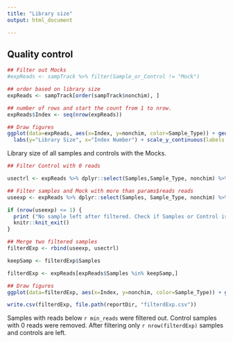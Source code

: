 ---
title: "Library size"
output: html_document

---


## Quality control


```{r librarySize,  message = FALSE, fig.cap = "Reads library size after preprocessing"}

## Filter out Mocks
#expReads <- sampTrack %>% filter(Sample_or_Control != "Mock")

## order based on library size
expReads <- sampTrack[order(sampTrack$nonchim), ]

## number of rows and start the count from 1 to nrow.
expReads$Index <- seq(nrow(expReads))

## Draw figures
ggplot(data=expReads, aes(x=Index, y=nonchim, color=Sample_Type)) + geom_point() +
  labs(y="Library Size", x="Index Number") + scale_y_continuous(labels = function(x) format(x, scientific = FALSE))

```


Library size of all samples and controls with the Mocks.


```{r qcFilter, message = FALSE, fig.cap = "Reads library size after reads filtering"}

## Filter Control with 0 reads

usectrl <- expReads %>% dplyr::select(Samples,Sample_Type, nonchim) %>% filter(Sample_Type == "Negative" & nonchim > 0) %>% dplyr::select(Samples)

## Filter samples and Mock with more than params$reads reads
useexp <- expReads %>% dplyr::select(Samples, Sample_Type, nonchim) %>% filter(Sample_Type != "Negative" & nonchim > min_reads ) %>% dplyr::select(Samples) 

if (nrow(useexp) <= 1) {
  print ("No sample left after filtered. Check if Samples or Control is correctly named or Modify your min reads to include more samples.")
  knitr::knit_exit()
} 

## Merge two filtered samples
filterdExp <- rbind(useexp, usectrl)

keepSamp <- filterdExp$Samples

filterdExp <- expReads[expReads$Samples %in% keepSamp,]

## Draw figures
ggplot(data=filterdExp, aes(x=Index, y=nonchim, color=Sample_Type)) + geom_point() + labs(y="Library Size", x="Index Number") + scale_y_continuous(labels = function(x) format(x, scientific = FALSE))

write.csv(filterdExp, file.path(reportDir, "filterdExp.csv"))

```


Samples with reads below `r min_reads` were filtered out. Control samples with 0 reads were removed. After filtering only `r nrow(filterdExp)` samples and controls are left.


